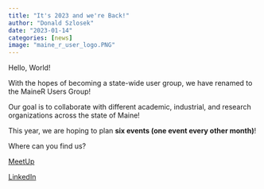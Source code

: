 ---
title: "It's 2023 and we're Back!"
author: "Donald Szlosek"
date: "2023-01-14"
categories: [news]
image: "maine_r_user_logo.PNG"
---

Hello, World!

With the hopes of becoming a state-wide user group, we have renamed to the MaineR Users Group!

Our goal is to collaborate with different academic, industrial, and research organizations across the state of Maine!

This year, we are hoping to plan **six events (one event every other month)**!

Where can you find us?

[MeetUp](https://www.meetup.com/maine-r-users-group/members/?op=leaders)

[LinkedIn](https://www.linkedin.com/groups/9298359)
